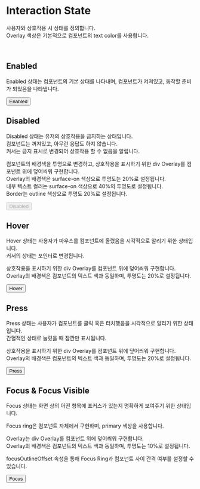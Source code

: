 


<Meta title="Token/InteractionState" />

<br />
<br />
<br />
<br />

# Interaction State

사용자와 상호작용 시 상태를 정의합니다.  
Overlay 색상은 기본적으로 컴포넌트의 text color를 사용합니다.

<br />

## Enabled

Enabled 상태는 컴포넌트의 기본 상태를 나타내며, 컴포넌트가 켜져있고, 동작할 준비가 되었음을 나타냅니다.

<Canvas withSource="none">
  <StoryWrapper>
    <Button>Enabled</Button>
    <TextField label="Label" />
  </StoryWrapper>
</Canvas>

## Disabled

Disabled 상태는 유저의 상호작용을 금지하는 상태입니다.  
컴포넌트는 꺼져있고, 아무런 응답도 하지 않습니다.  
커서는 금지 표시로 변경되어 상호작용 할 수 없음을 알립니다.

컴포넌트의 배경색을 투명으로 변경하고, 상호작용을 표시하기 위한 div Overlay를 컴포넌트 위에 덮어씌워 구현합니다.  
Overlay의 배경색은 surface-on 색상으로 투명도는 20%로 설정됩니다.  
내부 텍스트 컬러는 surface-on 색상으로 40%의 투명도로 설정됩니다.  
Border는 outline 색상으로 투명도 20%로 설정됩니다.

<Canvas withSource="none">
  <StoryWrapper>
    <Button disabled>Disabled</Button>
    <TextField label="Label" disabled />
  </StoryWrapper>
</Canvas>

## Hover

Hover 상태는 사용자가 마우스를 컴포넌트에 올렸음을 시각적으로 알리기 위한 상태입니다.  
커서의 상태는 포인터로 변경됩니다.

상호작용을 표시하기 위한 div Overlay를 컴포넌트 위에 덮어씌워 구현합니다.  
Overlay의 배경색은 컴포넌트의 텍스트 색과 동일하며, 투명도는 20%로 설정됩니다.

<Canvas withSource="none">
  <Story
    storyName="Hover"
    name="Hover"
    parameters={{
      pseudo: {
        hover: true,
      },
    }}
  >
    <StoryWrapper>
      <Button>Hover</Button>
      <TextField label="Label" />
    </StoryWrapper>
  </Story>
</Canvas>

## Press

Press 상태는 사용자가 컴포넌트를 클릭 혹은 터치했음을 시각적으로 알리기 위한 상태입니다.  
간혈적인 상태로 눌렀을 때 잠깐만 표시됩니다.

상호작용을 표시하기 위한 div Overlay를 컴포넌트 위에 덮어씌워 구현합니다.  
Overlay의 배경색은 컴포넌트의 텍스트 색과 동일하며, 투명도는 20%로 설정됩니다.

<Canvas withSource="none">
  <Story
    storyName="Press"
    name="Press"
    parameters={{
      pseudo: {
        active: true,
      },
    }}
  >
    <StoryWrapper>
      <Button>Press</Button>
      <TextField label="Label" />
    </StoryWrapper>
  </Story>
</Canvas>

## Focus & Focus Visible

Focus 상태는 화면 상의 어떤 항목에 포커스가 있는지 명확하게 보여주기 위한 상태입니다.

Focus ring은 컴포넌트 자체에서 구현하며, primary 색상을 사용합니다.

Overlay는 div Overlay를 컴포넌트 위에 덮어씌워 구현합니다.  
Overlay의 배경색은 컴포넌트의 텍스트 색과 동일하며, 투명도는 10%로 설정됩니다.

focusOutlineOffset 속성을 통해 Focus Ring과 컴포넌트 사이 간격 여부를 설정할 수 있습니다.

<Canvas withSource="none">
  <Story
    storyName="Focus"
    name="Focus"
    parameters={{
      pseudo: {
        focusVisible: true,
      },
    }}
  >
    <StoryWrapper>
      <Button className={focusVariants({ focus: true })}>Focus</Button>
      <TextField label="Label" />
    </StoryWrapper>
  </Story>
</Canvas>
